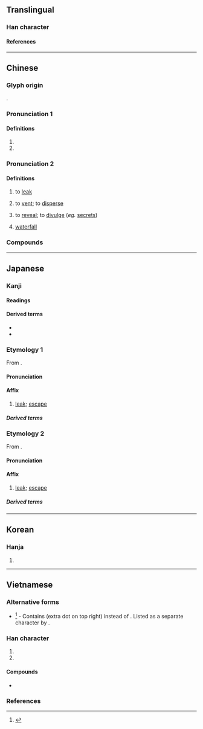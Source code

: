 {{also|泄}}
{{character info}}
==Translingual==

===Han character===
{{Han char|rn=85|rad=水|as=06|sn=9|four=35106|canj=ELWP|ids=⿰氵曳}}

====References====
{{Han ref|kx=0621.200|dkj=17401|dj=1017.120|hdz=31606.090|uh=6D29}}

----

==Chinese==
{{zh-forms|s=泄|alt=泄}}

===Glyph origin===
{{Han etym}}
{{Han compound|水|曳|alt1=氵|c1=s|c2=p|t1=water|ls=psc}}.

===Pronunciation 1===
{{zh-pron
|m=yì
|c=jai6
|mc=y
|oc=y
|cat=a,pn
}}

====Definitions====
{{zh-hanzi}}

# {{zh-used in|洩洩}}
# {{zh-alt-form|泄|tr=-|name of a river in Anhui Province}}

===Pronunciation 2===
{{zh-pron
|m=xiè
|c=sit3
|h=pfs=siet
|mn=sia̍p
|cat=v,n
}}

====Definitions====
{{zh-hanzi}}

# {{lb|zh|of [[water]] or [[gas]]}} to [[leak]]
# {{lb|zh|of [[emotion]]s}} to [[vent#Verb|vent]]; to [[disperse]]
# to [[reveal]]; to [[divulge]] (''eg.'' [[secret]]s)
# {{lb|zh|archaic}} [[waterfall]] <!-- Refer 《水經註》 -->

===Compounds===
{{zh-der|傾洩|共洩|外洩|宣洩|排洩|水洩不通|洩勁|洩壓|洩密|洩底|洩恨|洩憤|洩氣|洩洩|洩洪|洩漏|洩漏天機|洩漏風聲|洩露|溶溶洩洩|漏洩|漏洩春光|發洩|*洩湖}}

----

==Japanese==

===Kanji===
{{ja-kanji|grade=|rs=水06}}

====Readings====
{{ja-readings
|kanon=せつ
|kanyoon=えい
|kun=の-びる, も-れる
}}

====Derived terms====
* {{ja-r|洩らす|もらす|{{alt form|ja|{{ja-r|漏らす|もらす|rom=-}}}}}}
* {{ja-r|洩れる|もれる|{{alt form|ja|{{ja-r|漏れる|もれる|rom=-}}}}}}

===Etymology 1===
{{ja-kanjitab|えい|yomi=on}}
From {{der|ja|ltc|sort=えい|-}} {{ltc-l|洩}}.

====Pronunciation====
{{ja-pron|えい|y=on}}

====Affix====
{{ja-pos|affix|えい}}

# [[leak]]; [[escape]]

=====Derived terms=====
{{der-top}}
{{ja-r|漏洩|ろうえい}}
{{der-bottom}}

===Etymology 2===
{{ja-kanjitab|せつ|yomi=on}}
From {{der|ja|ltc|sort=せつ|-}} {{ltc-l|洩}}.

====Pronunciation====
{{ja-pron|せつ|y=on}}

====Affix====
{{ja-pos|affix|せつ}}

# [[leak]]; [[escape]]

=====Derived terms=====
{{der-top}}
{{ja-r|漏洩|ろうせつ}}
{{der-bottom}}

----

==Korean==

===Hanja===
{{ko-hanja|hangeul=[[설]], [[예]]|eumhun=|rv=seol, ye|mr=sŏl, ye|y=sel, yey}}

# {{rfdef|ko|sort=水06}}

----

==Vietnamese==

===Alternative forms===
* {{vi-l|⿰氵曵|tiết}}<ref name=tdcntd>{{vi-ref|Nguyễn et al. (2009).}}</ref> - Contains <big>{{l|mul|曵}}</big> (extra dot on top right) instead of <big>{{l|mul|曳}}</big>. Listed as a separate character by {{vi-ref|Nguyễn et al. (2009)}}.

===Han character===
{{vi-readings|rs=水06
|hanviet=tiết-gdhn, duệ
|phienthiet=先結 tiên kết, 餘制 dư chế
|nom=dáy-tdcndg;tdcntd;gdhn;bonet;genibrel, tiết-gdhn;btcn;bonet;genibrel, duệ-bonet;genibrel, dãi-tdcndg, dịa-gdhn
}}

# {{han tu form of|tiết|to [[secrete]]; to [[emit]]}}
# {{Nom form of|dáy|[[dirty]]}}

====Compounds====
* {{vi-l|汿洩|dơ dáy|filthy}}

===References===
<references/>